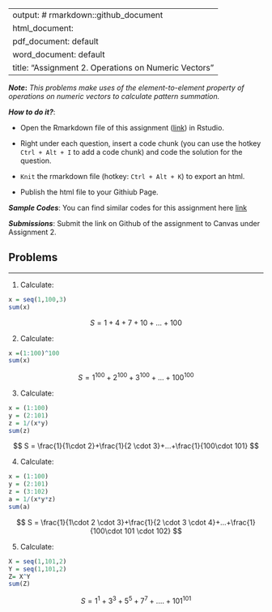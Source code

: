 
---
output: # rmarkdown::github_document
  html_document:
  pdf_document: default
  word_document: default
title: "Assignment 2.  Operations on Numeric Vectors"
---

***Note*:** *This problems make uses of the element-to-element property of operations on numeric vectors to calculate pattern summation.* 

***How to do it?***: 

- Open the Rmarkdown file of this assignment ([link](assignment2.Rmd)) in Rstudio. 

- Right under each question, insert  a code chunk (you can use the hotkey `Ctrl + Alt + I` to add a code chunk) and code the solution for the question. 

- `Knit` the rmarkdown file (hotkey: `Ctrl + Alt + K`) to export an html.  

-  Publish the html file to your Githiub Page. 

***Sample Codes***: You can find similar codes for this assignment here [link](assignment2_sample_code.html)


***Submissions***: Submit the link on Github of the assignment to Canvas under Assignment 2. 


Problems
-------
-------


1. Calculate: 
```r
x = seq(1,100,3)
sum(x)
```


$$
S = 1 + 4 + 7 + 10 +... + 100
$$




2. Calculate: 
```r
x =(1:100)^100
sum(x)
```

$$
S = 1^{100} + 2^{100} + 3^{100} +...+100^{100}
$$

3. Calculate: 
```r
x = (1:100)
y = (2:101)
z = 1/(x*y)
sum(z)
```


$$
S = \frac{1}{1\cdot 2}+\frac{1}{2 \cdot 3}+...+\frac{1}{100\cdot 101}
$$

4. Calculate: 
```r
x = (1:100)
y = (2:101)
z = (3:102)
a = 1/(x*y*z)
sum(a)
```


$$
S = \frac{1}{1\cdot 2 \cdot 3}+\frac{1}{2 \cdot 3 \cdot 4}+...+\frac{1}{100\cdot 101 \cdot 102}
$$

5. Calculate: 
```r
X = seq(1,101,2)
Y = seq(1,101,2)
Z= X^Y
sum(Z)
```
$$
S = 1^1 + 3^3 + 5^5 + 7^7 +....+101^{101}
$$
